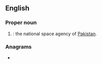 ==English==

===Proper noun===
{{en-proper noun}}

# {{initialism of|{{w|Space and Upper Atmosphere Research Commission}}|nodot=yes|lang=en}}: the national space agency of [[Pakistan]].

===Anagrams===
* {{anagrams|en|-carpous}}